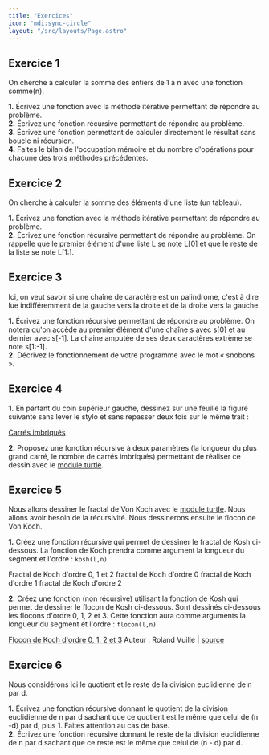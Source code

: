 ```yaml
---
title: "Exercices"
icon: "mdi:sync-circle"
layout: "/src/layouts/Page.astro"
---
```

## Exercice 1

On cherche à calculer la somme des entiers de 1 à n avec une fonction
somme(n).

**1.** Écrivez une fonction avec la méthode itérative permettant de répondre
au problème.  
**2.** Écrivez une fonction récursive permettant de répondre au problème.  
**3.** Écrivez une fonction permettant de calculer directement le résultat
sans boucle ni récursion.  
**4.** Faites le bilan de l'occupation mémoire et du nombre d'opérations pour
chacune des trois méthodes précédentes.  

## Exercice 2

On cherche à calculer la somme des éléments d'une liste (un tableau).

**1.** Écrivez une fonction avec la méthode itérative permettant de répondre
au problème.  
**2.** Écrivez une fonction récursive permettant de répondre au problème. On
rappelle que le premier élément d'une liste L se note L[0] et que le reste de
la liste se note L[1:].  

## Exercice 3

Ici, on veut savoir si une chaîne de caractère est un palindrome, c'est à dire
lue indifféremment de la gauche vers la droite et de la droite vers la gauche.

**1.** Écrivez une fonction récursive permettant de répondre au problème. On
notera qu'on accède au premier élément d'une chaîne s avec s[0] et au dernier
avec s[-1]. La chaine amputée de ses deux caractères extrème se note s[1:-1].  
**2.** Décrivez le fonctionnement de votre programme avec le mot « snobons ».  

## Exercice 4

**1.** En partant du coin supérieur gauche, dessinez sur une feuille la figure
suivante sans lever le stylo et sans repasser deux fois sur le même trait :

[Carrés imbriqués](/cours/carres.png)

**2.** Proposez une fonction récursive à deux paramètres (la longueur du plus
grand carré, le nombre de carrés imbriqués) permettant de réaliser ce dessin
avec le [module turtle](/cours/turtle/).

## Exercice 5

Nous allons dessiner le fractal de Von Koch avec le [module
turtle](/cours/turtle/). Nous allons avoir besoin de la récursivité. Nous
dessinerons ensuite le flocon de Von Koch.

**1.** Créez une fonction récursive qui permet de dessiner le fractal de Kosh
ci-dessous. La fonction de Koch prendra comme argument la longueur du segment
et l'ordre : `kosh(l,n)`

Fractal de Koch d'ordre 0, 1 et 2 fractal de Koch d'ordre 0 fractal de Koch
d'ordre 1 fractal de Koch d'ordre 2

**2.** Créez une fonction (non récursive) utilisant la fonction de Kosh qui
permet de dessiner le flocon de Kosh ci-dessous. Sont dessinés ci-dessous les
flocons d'ordre 0, 1, 2 et 3. Cette fonction aura comme arguments la longueur
du segment et l'ordre : `flocon(l,n)`

[Flocon de Koch d'ordre 0, 1, 2 et 3](/cours/flocon.jpg) Auteur : Roland Vuille | [source](https://www.pinterest.ch/pin/522558363008002789/)

## Exercice 6

Nous considérons ici le quotient et le reste de la division euclidienne de n
par d.

**1.** Écrivez une fonction récursive donnant le quotient de la division
euclidienne de n par d sachant que ce quotient est le même que celui de (n -d)
par d, plus 1. Faites attention au cas de base.  
**2.** Écrivez une fonction récursive donnant le reste de la division
euclidienne de n par d sachant que ce reste est le même que celui de (n - d)
par d.
